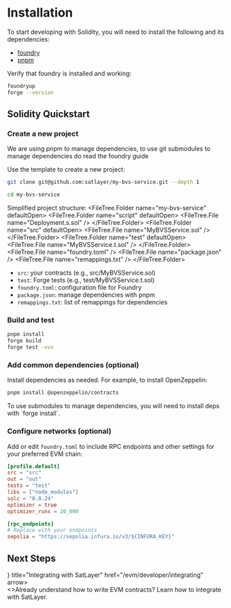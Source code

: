 
# Installation

To start developing with Solidity, you will need to install the following and its dependencies:
- [foundry](https://getfoundry.sh/introduction/installation)
- [pnpm](https://pnpm.io/installation)

Verify that foundry is installed and working:
```sh
foundryup
forge --version
```

## Solidity Quickstart

### Create a new project

<Callout type="info">
    We are using pnpm to manage dependencies, to use git submodules to manage dependencies do read the foundry guide
</Callout>

Use the template to create a new project:

```bash filename="Create project" copy
git clone git@github.com:satlayer/my-bvs-service.git --depth 1
```

```bash filename="Enter project" copy
cd my-bvs-service
```

Simplified project structure:
<FileTree>
    <FileTree.Folder name="my-bvs-service" defaultOpen>
        <FileTree.Folder name="script" defaultOpen>
            <FileTree.File name="Deployment.s.sol" />
        </FileTree.Folder>
        <FileTree.Folder name="src" defaultOpen>
            <FileTree.File name="MyBVSService.sol" />
        </FileTree.Folder>
        <FileTree.Folder name="test" defaultOpen>
            <FileTree.File name="MyBVSService.t.sol" />
        </FileTree.Folder>
        <FileTree.File name="foundry.toml" />
        <FileTree.File name="package.json" />
        <FileTree.File name="remappings.txt" />
    </FileTree.Folder>
</FileTree>

- `src`: your contracts (e.g., src/MyBVSService.sol)
- `test`: Forge tests (e.g., test/MyBVSService.t.sol)
- `foundry.toml`: configuration file for Foundry
- `package.json`: manage dependencies with pnpm
- `remappings.txt`: list of remappings for dependencies

### Build and test

```bash filename="Build & Test" copy
pnpm install
forge build
forge test -vvv
```

### Add common dependencies (optional)

Install dependencies as needed. For example, to install OpenZeppelin:

```bash filename="Install deps" copy
pnpm install @openzeppelin/contracts
```

<Callout type="info">
    To use submodules to manage dependencies, you will need to install deps with `forge install`.
</Callout>

### Configure networks (optional)

Add or edit `foundry.toml` to include RPC endpoints and other settings for your preferred EVM chain:

```toml filename="foundry.toml" copy
[profile.default]
src = "src"
out = "out"
tests = "test"
libs = ["node_modules"]
solc = "0.8.24"
optimizer = true
optimizer_runs = 20_000

[rpc_endpoints]
# Replace with your endpoints
sepolia = "https://sepolia.infura.io/v3/${INFURA_KEY}"
```

## Next Steps

<Cards num={1}>
  <Cards.Card
    icon={<SparklesIcon/>}
    title="Integrating with SatLayer"
    href="/evm/developer/integrating"
    arrow>
    <div className="x:p-4 x:grow x:bg-white x:dark:bg-black x:leading-7">
      <>Already understand how to write EVM contracts? Learn how to integrate with SatLayer.</>
    </div>
  </Cards.Card>
</Cards>